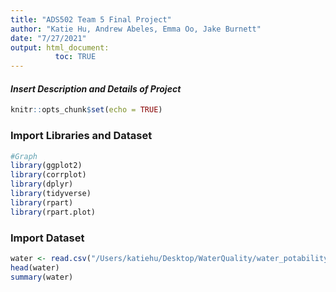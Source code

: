 ```yaml
---
title: "ADS502 Team 5 Final Project"
author: "Katie Hu, Andrew Abeles, Emma Oo, Jake Burnett"
date: "7/27/2021"
output: html_document:
          toc: TRUE
---
```


#### *Insert Description and Details of Project*

```r
knitr::opts_chunk$set(echo = TRUE)
```

### Import Libraries and Dataset
```r
#Graph
library(ggplot2)
library(corrplot)
library(dplyr)
library(tidyverse)
library(rpart)
library(rpart.plot)
```

### Import Dataset
```r
water <- read.csv("/Users/katiehu/Desktop/WaterQuality/water_potability.csv", header=TRUE, sep=',')
head(water)
summary(water)
```






